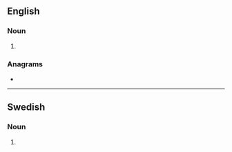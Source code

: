 {{also|Comebacks|Come-backs}}
==English==

===Noun===
{{head|en|noun plural form}}

# {{plural of|comeback|lang=en}}

===Anagrams===
* {{anagrams|en|comes back}}

----

==Swedish==

===Noun===
{{head|sv|noun form}}

# {{sv-noun-form-indef-gen|comeback}}
